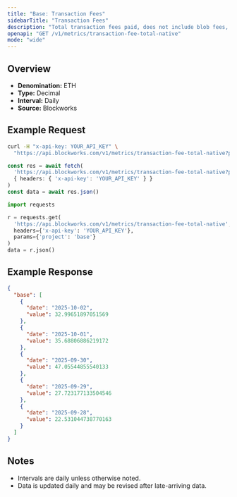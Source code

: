 ```yaml
---
title: "Base: Transaction Fees"
sidebarTitle: "Transaction Fees"
description: "Total transaction fees paid, does not include blob fees, out-of-protocol tips, or additional sources of revenue"
openapi: "GET /v1/metrics/transaction-fee-total-native"
mode: "wide"
---
```


## Overview

- **Denomination:** ETH
- **Type:** Decimal
- **Interval:** Daily
- **Source:** Blockworks

## Example Request

<CodeGroup>

```bash cURL
curl -H "x-api-key: YOUR_API_KEY" \
  "https://api.blockworks.com/v1/metrics/transaction-fee-total-native?project=base"
```

```typescript TypeScript
const res = await fetch(
  'https://api.blockworks.com/v1/metrics/transaction-fee-total-native?project=base',
  { headers: { 'x-api-key': 'YOUR_API_KEY' } }
)
const data = await res.json()
```

```python Python
import requests

r = requests.get(
  'https://api.blockworks.com/v1/metrics/transaction-fee-total-native',
  headers={'x-api-key': 'YOUR_API_KEY'},
  params={'project': 'base'}
)
data = r.json()
```

</CodeGroup>

## Example Response

```json
{
  "base": [
    {
      "date": "2025-10-02",
      "value": 32.99651897051569
    },
    {
      "date": "2025-10-01",
      "value": 35.68806886219172
    },
    {
      "date": "2025-09-30",
      "value": 47.05544855540133
    },
    {
      "date": "2025-09-29",
      "value": 27.723177133504546
    },
    {
      "date": "2025-09-28",
      "value": 22.531044738770163
    }
  ]
}
```

## Notes
- Intervals are daily unless otherwise noted.
- Data is updated daily and may be revised after late-arriving data.